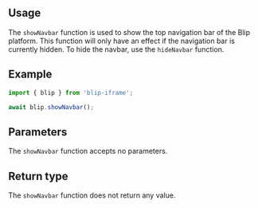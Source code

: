 

## Usage

The `showNavbar` function is used to show the top navigation bar of the Blip platform.
This function will only have an effect if the navigation bar is currently hidden. To hide the navbar, use the `hideNavbar` function.

## Example

```ts
import { blip } from 'blip-iframe';

await blip.showNavbar();
```

## Parameters

The `showNavbar` function accepts no parameters.

## Return type

The `showNavbar` function does not return any value.
